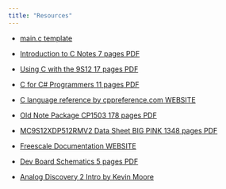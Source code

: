 ```yaml
---
title: "Resources"
---
```


- [main.c template](assets/template-main.c){target="_blank"}

- [Introduction to C Notes 7 pages PDF](assets/Intro-C-Notes.pdf){target="_blank"}

- [Using C with the 9S12 17 pages PDF](assets/Using-C-with-the-9S12.pdf){target="_blank"}

- [C for C# Programmers 11 pages PDF](assets/C-for-Csharp-Programmers.pdf){target="_blank"}

- [C language reference by cppreference.com WEBSITE](https://en.cppreference.com/w/c){target="_blank"}

- [Old Note Package CP1503 178 pages PDF](assets/Old-Note-Package-CP1503.pdf){target="_blank"}

- [MC9S12XDP512RMV2 Data Sheet BIG PINK 1348 pages PDF](assets/MC9S12XDP512RMV2BIGPINK.pdf){target="_blank"}

- [Freescale Documentation WEBSITE](https://www.nxp.com/products/processors-and-microcontrollers/additional-mpu-mcus-architectures/16-bit-s12-and-s12x-mcus/s12xd-automotive-and-industrial-microcontrollers-mcus:S12XD){target="_blank"}

- [Dev Board Schematics 5 pages PDF](assets/BoardSchematics2020.pdf){target="_blank"}


- [Analog Discovery 2 Intro by Kevin Moore](https://naitca-my.sharepoint.com/personal/kevinmo_nait_ca/_layouts/15/stream.aspx?uniqueId=958e065d%2D5f4c%2D55d2%2Dd801%2D1cfe894b8475&portal=%7B%22ha%22%3A%22classicstream%22%2C%22hm%22%3A%22view%22%7D&referrer=StreamWebApp%2EWeb&referrerScenario=AddressBarCopied%2Eview&scenario=2){target="_blank"}




